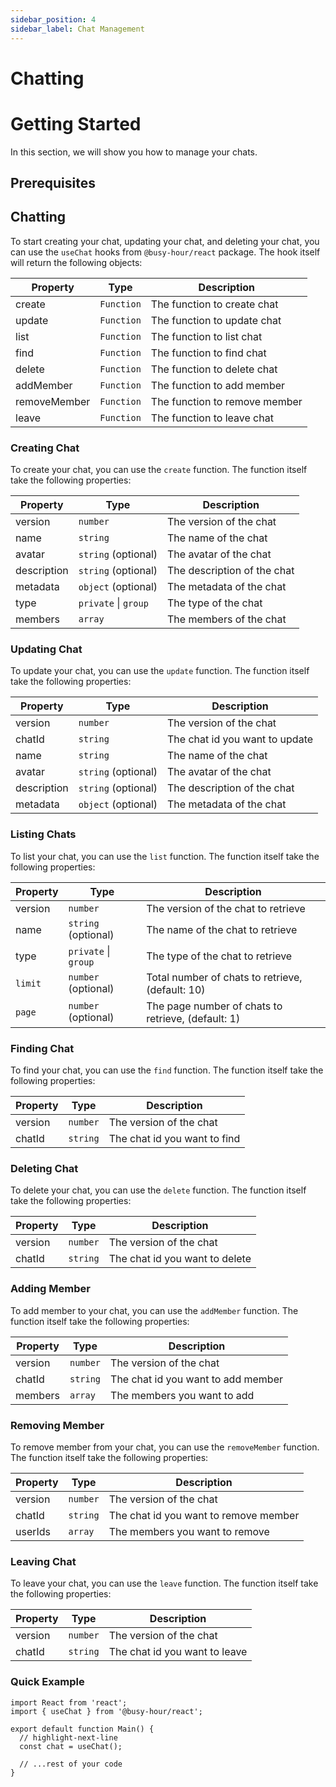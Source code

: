 ```yaml
---
sidebar_position: 4
sidebar_label: Chat Management
---
```



# Chatting

# Getting Started

In this section, we will show you how to manage your chats.

## Prerequisites

<GettingStartedPrerequisites />

## Chatting

To start creating your chat, updating your chat, and deleting your chat, you can use the `useChat` hooks from `@busy-hour/react` package. The hook itself will return the following objects:

| Property     | Type       | Description                   |
| ------------ | ---------- | ----------------------------- |
| create       | `Function` | The function to create chat   |
| update       | `Function` | The function to update chat   |
| list         | `Function` | The function to list chat     |
| find         | `Function` | The function to find chat     |
| delete       | `Function` | The function to delete chat   |
| addMember    | `Function` | The function to add member    |
| removeMember | `Function` | The function to remove member |
| leave        | `Function` | The function to leave chat    |

### Creating Chat

To create your chat, you can use the `create` function. The function itself take the following properties:

| Property    | Type                 | Description                 |
| ----------- | -------------------- | --------------------------- |
| version     | `number`             | The version of the chat     |
| name        | `string`             | The name of the chat        |
| avatar      | `string` (optional)  | The avatar of the chat      |
| description | `string` (optional)  | The description of the chat |
| metadata    | `object` (optional)  | The metadata of the chat    |
| type        | `private` \| `group` | The type of the chat        |
| members     | `array`              | The members of the chat     |

### Updating Chat

To update your chat, you can use the `update` function. The function itself take the following properties:

| Property    | Type                | Description                    |
| ----------- | ------------------- | ------------------------------ |
| version     | `number`            | The version of the chat        |
| chatId      | `string`            | The chat id you want to update |
| name        | `string`            | The name of the chat           |
| avatar      | `string` (optional) | The avatar of the chat         |
| description | `string` (optional) | The description of the chat    |
| metadata    | `object` (optional) | The metadata of the chat       |

### Listing Chats

To list your chat, you can use the `list` function. The function itself take the following properties:

| Property | Type                 | Description                                        |
| -------- | -------------------- | -------------------------------------------------- |
| version  | `number`             | The version of the chat to retrieve                |
| name     | `string` (optional)  | The name of the chat to retrieve                   |
| type     | `private` \| `group` | The type of the chat to retrieve                   |
| `limit`  | `number` (optional)  | Total number of chats to retrieve, (default: 10)   |
| `page`   | `number` (optional)  | The page number of chats to retrieve, (default: 1) |

### Finding Chat

To find your chat, you can use the `find` function. The function itself take the following properties:

| Property | Type     | Description                  |
| -------- | -------- | ---------------------------- |
| version  | `number` | The version of the chat      |
| chatId   | `string` | The chat id you want to find |

### Deleting Chat

To delete your chat, you can use the `delete` function. The function itself take the following properties:

| Property | Type     | Description                    |
| -------- | -------- | ------------------------------ |
| version  | `number` | The version of the chat        |
| chatId   | `string` | The chat id you want to delete |

### Adding Member

To add member to your chat, you can use the `addMember` function. The function itself take the following properties:

| Property | Type     | Description                        |
| -------- | -------- | ---------------------------------- |
| version  | `number` | The version of the chat            |
| chatId   | `string` | The chat id you want to add member |
| members  | `array`  | The members you want to add        |

### Removing Member

To remove member from your chat, you can use the `removeMember` function. The function itself take the following properties:

| Property | Type     | Description                           |
| -------- | -------- | ------------------------------------- |
| version  | `number` | The version of the chat               |
| chatId   | `string` | The chat id you want to remove member |
| userIds  | `array`  | The members you want to remove        |

### Leaving Chat

To leave your chat, you can use the `leave` function. The function itself take the following properties:

| Property | Type     | Description                   |
| -------- | -------- | ----------------------------- |
| version  | `number` | The version of the chat       |
| chatId   | `string` | The chat id you want to leave |

### Quick Example

```tsx title="src/main.tsx"
import React from 'react';
import { useChat } from '@busy-hour/react';

export default function Main() {
  // highlight-next-line
  const chat = useChat();

  // ...rest of your code
}
```
